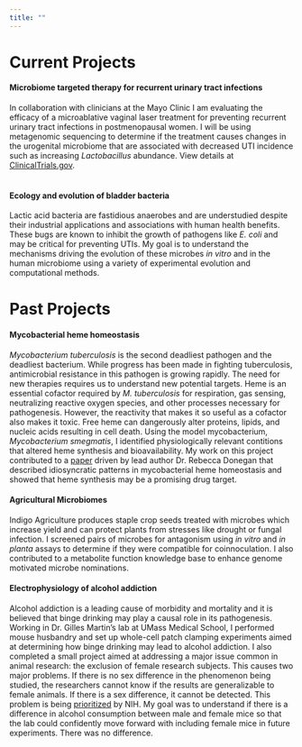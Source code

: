 ```yaml
---
title: ""
---
```


# Current Projects


#### Microbiome targeted therapy for recurrent urinary tract infections

In collaboration with clinicians at the Mayo Clinic I am evaluating the efficacy of a microablative vaginal laser treatment for preventing recurrent urinary tract infections in postmenopausal women.
I will be using metagenomic sequencing to determine if the treatment causes changes in the urogenital microbiome that are associated with decreased UTI incidence such as increasing *Lactobacillus* abundance.
View details at [ClinicalTrials.gov](https://clinicaltrials.gov/ct2/show/NCT04301934).
<br><br>

#### Ecology and evolution of bladder bacteria

Lactic acid bacteria are fastidious anaerobes and are understudied despite their industrial applications and associations with human health benefits.
These bugs are known to inhibit the growth of pathogens like *E. coli* and may be critical for preventing UTIs.
My goal is to understand the mechanisms driving the evolution of these microbes *in vitro* and in the human microbiome using a variety of experimental evolution and computational methods.

# Past Projects

#### Mycobacterial heme homeostasis
*Mycobacterium tuberculosis* is the second deadliest pathogen and the deadliest bacterium.
While progress has been made in fighting tuberculosis, antimicrobial resistance in this pathogen is growing rapidly.
The need for new therapies requires us to understand new potential targets.
Heme is an essential cofactor required by *M. tuberculosis* for respiration, gas sensing, neutralizing reactive oxygen species, and other processes necessary for pathogenesis.
However, the reactivity that makes it so useful as a cofactor also makes it toxic. Free heme can dangerously alter proteins, lipids, and nucleic acids resulting in cell death.
Using the model mycobacterium, *Mycobacterium smegmatis*, I identified physiologically relevant contitions that altered heme synthesis and bioavailability.
My work on this project contributed to a [paper](https://doi.org/10.1128/spectrum.03604-22) driven by lead author Dr. Rebecca Donegan that described idiosyncratic patterns in mycobacterial heme homeostasis and showed that heme synthesis may be a promising drug target.

#### Agricultural Microbiomes
Indigo Agriculture produces staple crop seeds treated with microbes which increase yield and can protect plants from stresses like drought or fungal infection.
I screened pairs of microbes for antagonism using *in vitro* and *in planta* assays to determine if they were compatible for coinnoculation.
I also contributed to a metabolite function knowledge base to enhance genome motivated microbe nominations.

#### Electrophysiology of alcohol addiction
Alcohol addiction is a leading cause of morbidity and mortality and it is believed that binge drinking may play a causal role in its pathogenesis.
Working in Dr. Gilles Martin's lab at UMass Medical School, I performed mouse husbandry and set up whole-cell patch clamping experiments aimed at determining how binge drinking may lead to alcohol addiction.
I also completed a small project aimed at addressing a major issue common in animal research: the exclusion of female research subjects.
This causes two major problems.
If there is no sex difference in the phenomenon being studied, the researchers cannot know if the results are generalizable to female animals.
If there is a sex difference, it cannot be detected.
This problem is being [prioritized](https://orwh.od.nih.gov/sex-gender/nih-policy-sex-biological-variable) by NIH.
My goal was to understand if there is a difference in alcohol consumption between male and female mice so that the lab could confidently move forward with including female mice in future experiments.
There was no difference.